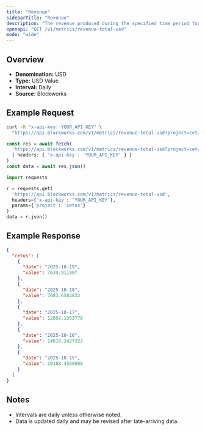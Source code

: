 ```yaml
---
title: "Revenue"
sidebarTitle: "Revenue"
description: "The revenue produced during the specified time period for given project."
openapi: "GET /v1/metrics/revenue-total-usd"
mode: "wide"
---
```


## Overview

- **Denomination:** USD
- **Type:** USD Value
- **Interval:** Daily
- **Source:** Blockworks

## Example Request

<CodeGroup>

```bash cURL
curl -H "x-api-key: YOUR_API_KEY" \
  "https://api.blockworks.com/v1/metrics/revenue-total-usd?project=cetus"
```

```typescript TypeScript
const res = await fetch(
  'https://api.blockworks.com/v1/metrics/revenue-total-usd?project=cetus',
  { headers: { 'x-api-key': 'YOUR_API_KEY' } }
)
const data = await res.json()
```

```python Python
import requests

r = requests.get(
  'https://api.blockworks.com/v1/metrics/revenue-total-usd',
  headers={'x-api-key': 'YOUR_API_KEY'},
  params={'project': 'cetus'}
)
data = r.json()
```

</CodeGroup>

## Example Response

```json
{
  "cetus": [
    {
      "date": "2025-10-19",
      "value": 7634.911887
    },
    {
      "date": "2025-10-18",
      "value": 7083.6582832
    },
    {
      "date": "2025-10-17",
      "value": 12892.1353778
    },
    {
      "date": "2025-10-16",
      "value": 14818.2427322
    },
    {
      "date": "2025-10-15",
      "value": 10188.4568608
    }
  ]
}
```

## Notes
- Intervals are daily unless otherwise noted.
- Data is updated daily and may be revised after late-arriving data.